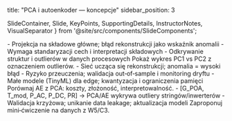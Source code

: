 title: "PCA i autoenkoder — koncepcje"
sidebar_position: 3

  SlideContainer, 
  Slide, 
  KeyPoints, 
  SupportingDetails, 
  InstructorNotes,
  VisualSeparator 
} from '@site/src/components/SlideComponents';

<SlideContainer>

<Slide title="📊 PCA — redukcja wymiarowości" type="info">

<KeyPoints title="📋 Zasada">
- Projekcja na składowe główne; błąd rekonstrukcji jako wskaźnik anomalii
- Wymaga standaryzacji cech i interpretacji składowych
</KeyPoints>

<SupportingDetails title="🔧 Użycie">
- Odkrywanie struktur i outlierów w danych procesowych
</SupportingDetails>

<InstructorNotes>
Pokaż wykres PC1 vs PC2 z oznaczeniem outlierów.
</InstructorNotes>

</Slide>

<VisualSeparator type="technical" />

<Slide title="🧠 Autoenkoder — rekonstrukcja" type="tip">

<KeyPoints title="📋 Koncepcja">
- Sieć ucząca się rekonstrukcji; anomalia = wysoki błąd
- Ryzyko przeuczenia; walidacja out‑of‑sample i monitoring dryftu
</KeyPoints>

<SupportingDetails title="🧰 Wdrożenie">
- Małe modele (TinyML) dla edge; kwantyzacja i ograniczenia pamięci
</SupportingDetails>

<InstructorNotes>
Porównaj AE z PCA: koszty, złożoność, interpretowalność.
</InstructorNotes>

</Slide>

<VisualSeparator type="success" />

<Slide title="🔍 Praktyka flotowa" type="success">

<KeyPoints title="📋 Wektor cech PV">
- [G_POA, T_mod, P_AC, P_DC, PR] → PCA/AE wykrywa outliery stringów/inwerterów
</KeyPoints>

<SupportingDetails title="🔧 Notatki">
- Walidacja krzyżowa; unikanie data leakage; aktualizacja modeli
</SupportingDetails>

<InstructorNotes>
Zaproponuj mini‑ćwiczenie na danych z W5/C3.
</InstructorNotes>

</Slide>

</SlideContainer>


